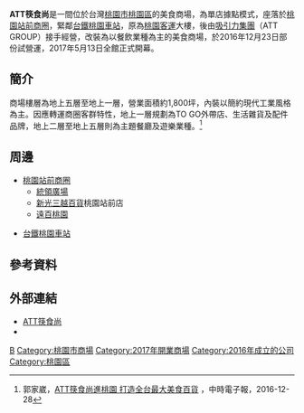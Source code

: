 {{Infobox Company 
| company_name       = 吸引力綜合百貨股份有限公司桃園分公司
| company_name_en    = ATTRACTIVE FASHION CO., LTD.
| company_logo       =
| image    = 
| type               = [[股份有限公司|股份有限公司]]
| traded_as          = 非上市 
| local_code_name    = TW
| local_code         = 45007387
| company_slogan     = 
| trading_name       = ATT筷食尚
| foundation         = 2016年7月15日
| location           = {{flagicon|TWN}}[[桃園市|桃園市]][[桃園區|桃園區]]中正路47號
| locations          = 1
| area_served        = [[台灣|台灣]]
| founder            = 戴春發
| key_people         = [[董事長|董事長]]：戴春發
| industry           = 百貨公司業
| products           = 百貨公司商品服務
| capital            = 
| revenue            = 
| num_employees      = 
| accounting_period  = 
| parent             = 吸引力綜合百貨股份有限公司
| divisions          =
| major_shareholder  = 
| subsid             =
| homepage = [http://www.atteatout.com.tw/ www.atteatout.com.tw] 
}}

'''ATT筷食尚'''是一間位於台灣[[桃園市|桃園市]][[桃園區|桃園區]]的美食商場，為單店據點模式，座落於[[桃園站前商圈|桃園站前商圈]]，緊鄰{{rint|tw|tra}}[[台灣鐵路|台鐵]][[桃園車站_(臺鐵)|桃園車站]]，原為[[桃園客運|桃園客運]]大樓，後由[[吸引力集團|吸引力集團]]（ATT GROUP）接手經營，改裝為以餐飲業種為主的美食商場，於2016年12月23日部份試營運，2017年5月13日全館正式開幕。

==簡介==
商場樓層為地上五層至地上一層，營業面積約1,800坪，內裝以簡約現代工業風格為主。因應轉運商圈客群特性，地上一層規劃為TO GO外帶店、生活雜貨及配件品牌，地上二層至地上五層則為主題餐廳及遊樂業種。<ref>郭家崴，[http://www.chinatimes.com/realtimenews/20161228003102-260415 ATT筷食尚進桃園 打造全台最大美食百貨] {{Wayback|url=http://www.chinatimes.com/realtimenews/20161228003102-260415 |date=20170415011809 }}，中時電子報，2016-12-28</ref>

==周邊==
*[[桃園站前商圈|桃園站前商圈]]
**[[統領廣場|統領廣場]]
**[[新光三越百貨|新光三越百貨]]桃園站前店
**[[遠東百貨|遠百桃園]]
*{{rint|tw|tra}}[[台灣鐵路|台鐵]][[桃園車站_(臺鐵)|桃園車站]]

==參考資料==
{{reflist}}

==外部連結==
*[http://www.atteatout.com.tw/ ATT筷食尚] {{Wayback|url=http://www.atteatout.com.tw/ |date=20210609011427 }} 
*{{Facebook|atteatout|ATT筷食尚}}

{{台灣購物中心|美食}}

[[Category:台灣購物中心|B]]
[[Category:桃園市商場|Category:桃園市商場]]
[[Category:2017年開業商場|Category:2017年開業商場]]
[[Category:2016年成立的公司|Category:2016年成立的公司]]
[[Category:桃園區|Category:桃園區]]